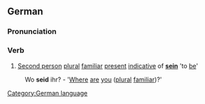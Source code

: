 ==German==
===Pronunciation===
{{IPA|[za&#618;t]}}
===Verb===
#[[Second person]] [[plural]] [[familiar]] [[present]] [[indicative]] of '''[[sein]]''' 'to [[be]]'

:Wo '''seid''' ihr? - '[[Where]] [[are]] [[you]] ([[plural]] [[familiar]])?'

[[Category:German language]]